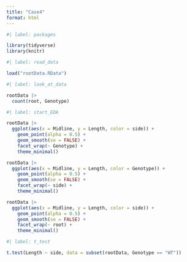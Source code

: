 ```yaml
---
title: "Case4"
format: html
---
```


```r
#| label: packages

library(tidyverse)
library(knitr)

```

```r
#| label: read_data

load("rootData.RData")

```

```r
#| label: look_at_data

rootData |>
  count(root, Genotype)

```

```r
#| label: start_EDA

rootData |>
  ggplot(aes(x = Midline, y = Length, color = side)) +
    geom_point(alpha = 0.5) +
    geom_smooth(se = FALSE) +
    facet_wrap(~ Genotype) +
    theme_minimal()

rootData |>
  ggplot(aes(x = Midline, y = Length, color = Genotype)) +
    geom_point(alpha = 0.5) +
    geom_smooth(se = FALSE) +
    facet_wrap(~ side) +
    theme_minimal()

rootData |>
  ggplot(aes(x = Midline, y = Length, color = side)) +
    geom_point(alpha = 0.5) +
    geom_smooth(se = FALSE) +
    facet_wrap(~ root) +
    theme_minimal()

```

```r
#| label: t_test

t.test(Length ~ side, data = subset(rootData, Genotype == "WT"))

```
